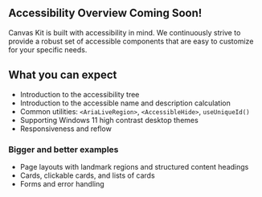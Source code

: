 <Meta title="Guides/Accessibility/Overview" />

## Accessibility Overview Coming Soon!

Canvas Kit is built with accessibility in mind. We continuously strive to provide a robust set of
accessible components that are easy to customize for your specific needs.

## What you can expect

- Introduction to the accessibility tree
- Introduction to the accessible name and description calculation
- Common utilities: `<AriaLiveRegion>`, `<AccessibleHide>`, `useUniqueId()`
- Supporting Windows 11 high contrast desktop themes
- Responsiveness and reflow

### Bigger and better examples

- Page layouts with landmark regions and structured content headings
- Cards, clickable cards, and lists of cards
- Forms and error handling
